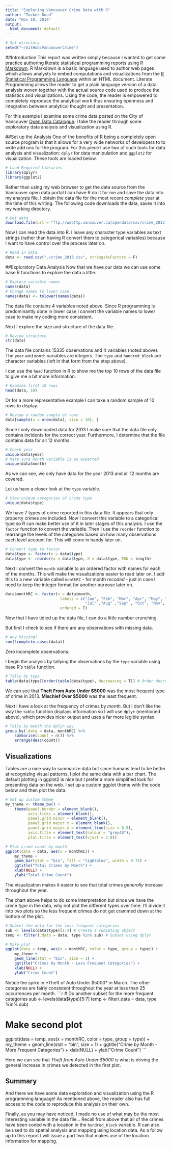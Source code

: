 ```yaml
---
title: "Exploring Vancouver Crime Data with R"
author: "Tucker Doud"
date: "Nov 10, 2014"
output:
  html_document: default
---
```


```r
# Set directory
setwd("~/GitHub/VancouverCrime")
```
##Introduction
This report was written simply because I wanted to get some practice authoring literate statistical programming reports using [R Markdown](http://rmarkdown.rstudio.com/). R Markdown is a basic language used to author web pages which allows analysts to embed computations and visualizations from the [R Statistical Programming Language](http://www.r-project.org/) within an HTML document. Literate Programming allows the reader to get a plain language version of a data analysis woven together with the actual source code used to produce the statistics and visualizations. Using the code, the reader is empowered to completely reproduce the analytical work thus ensuring openness and integration between analytical thought and presentation.

For this example I examine some crime data posted on the City of Vancouver [Open Data Catalogue](http://vancouver.ca/your-government/open-data-catalogue.aspx). I take the reader through some exploratory data analysis and visualization using R.

##Set up the Analysis
One of the benefits of R being a completely open source program is that it allows for a very wide networks of developers to to write add ons for the program. For this piece I use two of such tools for data analysis and visualization: `dplyr` for data manipulation and `ggplot2` for visualization. These tools are loaded below.
```r
# Load Required Libraries
library(dplyr)
library(ggplot2)
```
Rather than using my web browser to get the data source from the Vancouver open data portal I can have R do it for me and save the data into my analysis file. I obtain the data file for the most recent *complete* year at the time of this writing. The following code downloads the data, saves it into my working directory. 
```r
# Get data
download.file(url = "ftp://webftp.vancouver.ca/opendata/csv/crime_2013.csv", destfile = "./crime_2013.csv")
```
Now I can read the data into R. I leave any character type variables as text strings (rather than having R convert them to categorical variables) because I want to have control over the process later on.
```r
# Read in data
data <- read.csv("./crime_2013.csv", stringsAsFactors = F)
```

##Exploratory Data Analysis
Now that we have our data we can use some base R functions to explore the data a little.
```r
# Explore variable names
names(data)
# Change names to lower case
names(data) <- tolower(names(data))
```
The data file contains 4 variables noted above. Since R programming is predominantly done in lower case I convert the variable names to lower case to make my coding more consistent.

Next I explore the size and structure of the data file.
```r
# Review structure
str(data)
```
The data file contains 15335 observations and 4 variables (noted above). The `year` and `month` variables are integers. The `type` and `hundred_block` are character variables (left in that form from the step above).

I can use the `head` function in R to show me the top 10 rows of the data file to give me a bit more information.
```r
# Examine first 10 rows
head(data, 10)
```
Or for a more representative example I can take a random sample of 10 rows to display.
```r
# Review a random sample of rows
data[sample(x = nrow(data), size = 10), ]
```
Since I only downloaded data for 2013 I make sure that the data file only contains incidents for the correct year. Furthermore, I determine that the file contains data for all 12 months.
```r
# Check year
unique(data$year)
# Make sure month variable is as expected
unique(data$month)
```
As we can see, we only have data for the year 2013 and all 12 months are covered.

Let us have a closer look at the `type` variable.
```r
# View unique categories of crime type
unique(data$type)
```
We have 7 types of crime reported in this data file. It appears that only property crimes are included. Now I convert this variable to a categorical type so R can make better use of it in later stages of this analysis. I use the `factor` function to convert the variable. Then I use the `reorder` function to rearrange the levels of the categories based on how many observations each level account for. This will come in handy later on.
```r
# Convert type to factor
data$type <- factor(x = data$type)
data$type <- reorder(x = data$type, X = data$type, FUN = length)
```
Next I convert the `month` variable to an ordered factor with names for each of the months. This will make the visualizations easier to read later on. I add this to a new variable called `monthRC` - for month *recoded* - just in case I need to keep the integer format for another purpose later on.
```r
data$monthRC <- factor(x = data$month, 
                        labels = c("Jan", "Feb", "Mar", "Apr", "May", "Jun",
                                   "Jul" ,"Aug" ,"Sep" , "Oct", "Nov", "Dec"),
                        ordered = T)
```
Now that I have tidied up the data file, I can do a little number crunching.

But first I check to see if there are any observations with missing data.
```r
# Any missing?
sum(!complete.cases(data))
```
Zero incomplete observations.

I begin the analysis by tallying the observations by the `type` variable using base R's `table` function.
```r
# Tally by type
table(data$type)[order(table(data$type), decreasing = T)] # Order decreasing
```
We can see that **Theft From Auto Under $5000** was the most frequent type of crime in 2013. **Mischief Over $5000** was the least frequent.

Next I have a look at the frequency of crimes by _month_. But I don't like the way the `table` function displays information so I will use `dplyr` (mentioned above), which provides nicer output and uses a far more legible syntax.
```r
# Tally by month the dplyr way
group_by(.data = data, monthRC) %>%
    summarise(count = n()) %>%
    arrange(desc(count))
```

## Visualizations
Tables are a nice way to summarize data but since humans tend to be better at recognizing visual patterns, I plot the same data with a bar chart. The default plotting in ggplot2 is nice but I prefer a more simplified look for presenting data on the web. I set up a custom ggplot theme with the code below and then plot the data.
```r
# Set up custom theme
my_theme <- theme_bw() +
    theme(panel.border = element_blank(),
          axis.ticks = element_blank(),
          panel.grid.minor = element_blank(),
          panel.grid.major.x = element_blank(),
          panel.grid.major.y = element_line(size = 0.5),
          axis.title = element_text(colour = "grey40"),
          plot.title = element_text(vjust = 2.0))

# Plot crime count by month
ggplot(data = data, aes(x = monthRC)) + 
    my_theme +
    geom_bar(stat = "bin", fill = "lightblue", width = 0.75) +
    ggtitle("Total Crimes by Month") +
    xlab(NULL) +
    ylab("Total Crime Count")
```

The visualization makes it easier to see that total crimes *generally* increase throughout the year.

The chart above helps to do some interpretation but since we have the crime *type* in the data, why not plot the different types over time. I'll divide it into two plots so the less frequent crimes do not get crammed down at the bottom of the plot.
```r
# Subset the data for the less frequent categories
sub <- levels(data$type)[1:4] # Create a subseting object
temp <- filter(.data = data, type %in% sub) # Subset using dplyr

# Make plot
ggplot(data = temp, aes(x = monthRC, color = type, group = type)) +
    my_theme +
    geom_line(stat = "bin", size = 1) +
    ggtitle("Crimes by Month - Less Frequent Categories") +
    xlab(NULL) +
    ylab("Crime Count")
```

Notice the spike in *Theft of Auto Under $5000* in March. The other categories are fairly consistent throughout the year at less than 25 occurrences per month.
```r
# Do another subset for the more frequent categories
sub <- levels(data$type)[5:7]
temp <- filter(.data = data, type %in% sub)

# Make second plot
ggplot(data = temp, aes(x = monthRC, color = type, group = type)) + 
    my_theme +
    geom_line(stat = "bin", size = 1) +
    ggtitle("Crime by Month - More Frequent Categories") +
    xlab(NULL) +
    ylab("Crime Count")
```

Here we can see that *Theft from Auto Under $5000* is what is driving the general increase in crimes we detected in the first plot.

## Summary
And there we have some data exploration and visualization using the R programming language! As mentioned above, the reader also has full access to the code to reproduce this analysis on their own. 

Finally, as you may have noticed, I made no use of what may be the most interesting variable in the data file...  Recall from above that all of the crimes have been coded with a location in the `hundred_block` variable. R can also be used to do spatial analysis and mapping using location data. As a follow up to this report I will issue a part two that makes use of the location information for mapping.